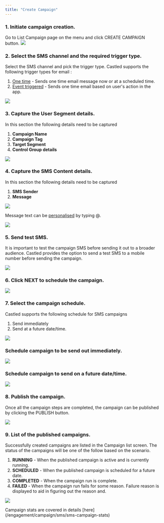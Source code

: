 ```yaml
---
title: "Create Campaign"
---
```


### 1. Initiate campaign creation.  

Go to List Campaign page on the menu and click CREATE CAMPAIGN button.
![](/images/email-campaign-1.png)

### 2. Select the SMS channel and the required trigger type.

Select the SMS channel and pick the trigger type. Castled supports the following trigger types for email :  
1. [One time]() - Sends one time email message now or at a scheduled time.
2. [Event triggered]() - Sends one time email based on user's action in the app.

![](/images/SMS-1.png)

### 3. Capture the User Segment details. 

In this section the following details need to be captured
1. **Campaign Name**
2. **Campaign Tag** 
3. **Target Segment** 
4. **Control Group details**

![](/images/SMS-8.png)

### 4. Capture the SMS Content details.

In this section the following details need to be captured
1. **SMS Sender**
2. **Message**

![](/images/SMS-3.png)

Message text can be [personalised](/engagement/personalisation/personalisation) by typing @.

![](/images/SMS-7.png)

### 5. Send test SMS.

It is important to test the campaign SMS before sending it out to a broader audience. Castled provides the option to send a test SMS to a mobile number before sending the campaign.  

![](/images/SMS-6.png)

### 6. Click NEXT to schedule the campaign.

![](/images/email-campaign-12.png)

### 7. Select the campaign schedule.

Castled supports the following schedule for SMS campaigns
1. Send immediately
2. Send at a future date/time.

![](/images/email-campaign-13.png)

### Schedule campaign to be send out immediately.

![](/images/email-campaign-14.png)

### Schedule campaign to send on a future date/time.

![](/images/email-campaign-15.png)

### 8. Publish the campaign.   

Once all the campaign steps are completed, the campaign can be published by clicking the PUBLISH button.

![](/images/email-campaign-16.png)

### 9. List of the published campaigns.  

Successfully created campaigns are listed in the Campaign list screen. The status of the campaigns will be one of the follow based on the scenario.
1. **RUNNING** - When the published campaign is active and is currently running.
2. **SCHEDULED** - When the published campaign is scheduled for a future date.
3. **COMPLETED** - When the campaign run is complete.
4. **FAILED** - When the campaign run fails for some reason. Failure reason is displayed to aid in figuring out the reason and.

![](/images/SMS-5.png)

<Note>
  Campaign stats are covered in details [here](/engagement/campaign/sms/sms-campaign-stats)
</Note>